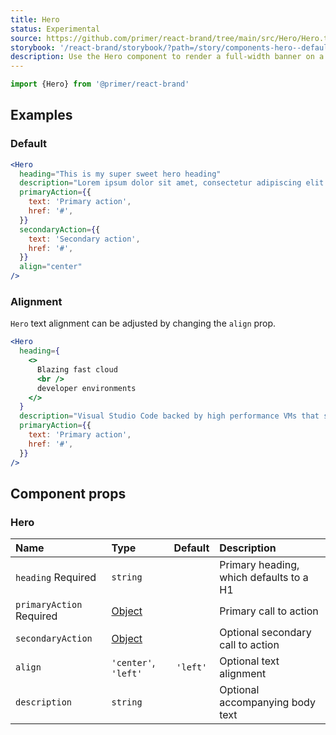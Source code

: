 ```yaml
---
title: Hero
status: Experimental
source: https://github.com/primer/react-brand/tree/main/src/Hero/Hero.tsx
storybook: '/react-brand/storybook/?path=/story/components-hero--default'
description: Use the Hero component to render a full-width banner on a webpage
---
```



```js
import {Hero} from '@primer/react-brand'
```

## Examples

### Default

```jsx live
<Hero
  heading="This is my super sweet hero heading"
  description="Lorem ipsum dolor sit amet, consectetur adipiscing elit. In sapien sit ullamcorper id. Aliquam luctus sed turpis felis nam pulvinar risus elementum."
  primaryAction={{
    text: 'Primary action',
    href: '#',
  }}
  secondaryAction={{
    text: 'Secondary action',
    href: '#',
  }}
  align="center"
/>
```

### Alignment

`Hero` text alignment can be adjusted by changing the `align` prop.

```jsx live
<Hero
  heading={
    <>
      Blazing fast cloud
      <br />
      developer environments
    </>
  }
  description="Visual Studio Code backed by high performance VMs that start in seconds."
  primaryAction={{
    text: 'Primary action',
    href: '#',
  }}
/>
```

## Component props

### Hero

| Name                                    | Type                                                                                                               | Default  | Description                             |
| :-------------------------------------- | :----------------------------------------------------------------------------------------------------------------- | :------: | :-------------------------------------- |
| `heading` <Label>Required</Label>       | `string`                                                                                                           |          | Primary heading, which defaults to a H1 |
| `primaryAction` <Label>Required</Label> | [Object](https://github.com/primer/react-brand/blob/ca2d3002ba6f7ca9c719f80077c4d95246f33410/src/Hero/Hero.tsx#L8) |          | Primary call to action                  |
| `secondaryAction`                       | [Object](https://github.com/primer/react-brand/blob/ca2d3002ba6f7ca9c719f80077c4d95246f33410/src/Hero/Hero.tsx#L8) |          | Optional secondary call to action       |
| `align`                                 | `'center'`, `'left'`                                                                                               | `'left'` | Optional text alignment                 |
| `description`                           | `string`                                                                                                           |          | Optional accompanying body text         |
